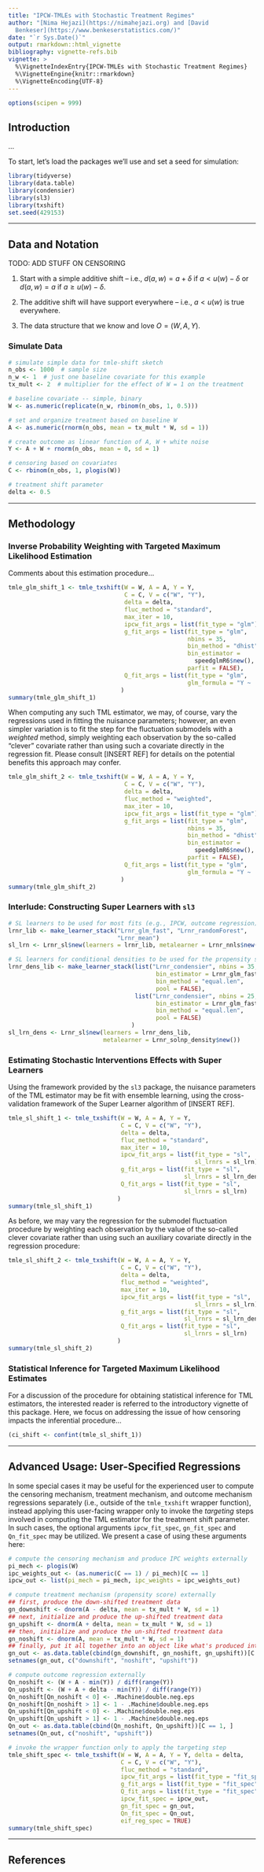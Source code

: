 ```yaml
---
title: "IPCW-TMLEs with Stochastic Treatment Regimes"
author: "[Nima Hejazi](https://nimahejazi.org) and [David
  Benkeser](https://www.benkeserstatistics.com/)"
date: "`r Sys.Date()`"
output: rmarkdown::html_vignette
bibliography: vignette-refs.bib
vignette: >
  %\VignetteIndexEntry{IPCW-TMLEs with Stochastic Treatment Regimes}
  %\VignetteEngine{knitr::rmarkdown}
  %\VignetteEncoding{UTF-8}
---
```


```r
options(scipen = 999)
```

## Introduction

...

To start, let's load the packages we'll use and set a seed for simulation:

```r
library(tidyverse)
library(data.table)
library(condensier)
library(sl3)
library(txshift)
set.seed(429153)
```

---

## Data and Notation

TODO: ADD STUFF ON CENSORING

1. Start with a simple additive shift -- i.e., $d(a,w) = a + \delta$ if
   $a < u(w) - \delta$ or $d(a, w) = a$ if $a \geq u(w) - \delta$.

2. The additive shift will have support everywhere -- i.e.,
   $a < u(w)$ is true everywhere.

3. The data structure that we know and love $O = (W, A, Y)$.

### Simulate Data

```r
# simulate simple data for tmle-shift sketch
n_obs <- 1000  # sample size
n_w <- 1  # just one baseline covariate for this example
tx_mult <- 2  # multiplier for the effect of W = 1 on the treatment

# baseline covariate -- simple, binary
W <- as.numeric(replicate(n_w, rbinom(n_obs, 1, 0.5)))

# set and organize treatment based on baseline W
A <- as.numeric(rnorm(n_obs, mean = tx_mult * W, sd = 1))

# create outcome as linear function of A, W + white noise
Y <- A + W + rnorm(n_obs, mean = 0, sd = 1)

# censoring based on covariates
C <- rbinom(n_obs, 1, plogis(W))

# treatment shift parameter
delta <- 0.5
```

---

## Methodology

### Inverse Probability Weighting with Targeted Maximum Likelihood Estimation

Comments about this estimation procedure...

```r
tmle_glm_shift_1 <- tmle_txshift(W = W, A = A, Y = Y,
                                 C = C, V = c("W", "Y"),
                                 delta = delta,
                                 fluc_method = "standard",
                                 max_iter = 10,
                                 ipcw_fit_args = list(fit_type = "glm"),
                                 g_fit_args = list(fit_type = "glm",
                                                   nbins = 35,
                                                   bin_method = "dhist",
                                                   bin_estimator =
                                                     speedglmR6$new(),
                                                   parfit = FALSE),
                                 Q_fit_args = list(fit_type = "glm",
                                                   glm_formula = "Y ~ .")
                                )
summary(tmle_glm_shift_1)
```

When computing any such TML estimator, we may, of course, vary the regressions
used in fitting the nuisance parameters; however, an even simpler variation is
to fit the step for the fluctuation submodels with a _weighted_ method, simply
weighting each observation by the so-called "clever" covariate rather than using
such a covariate directly in the regression fit. Please consult [INSERT REF] for
details on the potential benefits this approach may confer.

```r
tmle_glm_shift_2 <- tmle_txshift(W = W, A = A, Y = Y,
                                 C = C, V = c("W", "Y"),
                                 delta = delta,
                                 fluc_method = "weighted",
                                 max_iter = 10,
                                 ipcw_fit_args = list(fit_type = "glm"),
                                 g_fit_args = list(fit_type = "glm",
                                                   nbins = 35,
                                                   bin_method = "dhist",
                                                   bin_estimator =
                                                     speedglmR6$new(),
                                                   parfit = FALSE),
                                 Q_fit_args = list(fit_type = "glm",
                                                   glm_formula = "Y ~ .")
                                )
summary(tmle_glm_shift_2)
```

### Interlude: Constructing Super Learners with `sl3`

```r
# SL learners to be used for most fits (e.g., IPCW, outcome regression)
lrnr_lib <- make_learner_stack("Lrnr_glm_fast", "Lrnr_randomForest",
                               "Lrnr_mean")
sl_lrn <- Lrnr_sl$new(learners = lrnr_lib, metalearner = Lrnr_nnls$new())

# SL learners for conditional densities to be used for the propensity score fit
lrnr_dens_lib <- make_learner_stack(list("Lrnr_condensier", nbins = 35,
                                          bin_estimator = Lrnr_glm_fast$new(),
                                          bin_method = "equal.len",
                                          pool = FALSE),
                                    list("Lrnr_condensier", nbins = 25,
                                          bin_estimator = Lrnr_glm_fast$new(),
                                          bin_method = "equal.len",
                                          pool = FALSE)
                                   )
sl_lrn_dens <- Lrnr_sl$new(learners = lrnr_dens_lib,
                           metalearner = Lrnr_solnp_density$new())
```

### Estimating Stochastic Interventions Effects with Super Learners

Using the framework provided by the `sl3` package, the nuisance parameters of
the TML estimator may be fit with ensemble learning, using the cross-validation
framework of the Super Learner algorithm of [INSERT REF].

```r
tmle_sl_shift_1 <- tmle_txshift(W = W, A = A, Y = Y,
                                C = C, V = c("W", "Y"),
                                delta = delta,
                                fluc_method = "standard",
                                max_iter = 10,
                                ipcw_fit_args = list(fit_type = "sl",
                                                     sl_lrnrs = sl_lrn),
                                g_fit_args = list(fit_type = "sl",
                                                  sl_lrnrs = sl_lrn_dens),
                                Q_fit_args = list(fit_type = "sl",
                                                  sl_lrnrs = sl_lrn)
                               )
summary(tmle_sl_shift_1)
```

As before, we may vary the regression for the submodel fluctuation procedure by
weighting each observation by the value of the so-called clever covariate rather
than using such an auxiliary covariate directly in the regression procedure:

```r
tmle_sl_shift_2 <- tmle_txshift(W = W, A = A, Y = Y,
                                C = C, V = c("W", "Y"),
                                delta = delta,
                                fluc_method = "weighted",
                                max_iter = 10,
                                ipcw_fit_args = list(fit_type = "sl",
                                                     sl_lrnrs = sl_lrn),
                                g_fit_args = list(fit_type = "sl",
                                                  sl_lrnrs = sl_lrn_dens),
                                Q_fit_args = list(fit_type = "sl",
                                                  sl_lrnrs = sl_lrn)
                               )
summary(tmle_sl_shift_2)
```

### Statistical Inference for Targeted Maximum Likelihood Estimates

For a discussion of the procedure for obtaining statistical inference for TML
estimators, the interested reader is referred to the introductory vignette of
this package. Here, we focus on addressing the issue of how censoring impacts
the inferential procedure...

```r
(ci_shift <- confint(tmle_sl_shift_1))
```

---

## Advanced Usage: User-Specified Regressions

In some special cases it may be useful for the experienced user to compute the
censoring mechanism, treatment mechanism, and outcome mechanism regressions
separately (i.e., outside of the `tmle_txshift` wrapper function), instead
applying this user-facing wrapper only to invoke the _targeting_ steps involved
in computing the TML estimator for the treatment shift parameter. In such cases,
the optional arguments `ipcw_fit_spec`, `gn_fit_spec` and `Qn_fit_spec` may be
utilized. We present a case of using these arguments here:

```r
# compute the censoring mechanism and produce IPC weights externally
pi_mech <- plogis(W)
ipc_weights_out <- (as.numeric(C == 1) / pi_mech)[C == 1]
ipcw_out <- list(pi_mech = pi_mech, ipc_weights = ipc_weights_out)

# compute treatment mechanism (propensity score) externally
## first, produce the down-shifted treatment data
gn_downshift <- dnorm(A - delta, mean = tx_mult * W, sd = 1)
## next, initialize and produce the up-shifted treatment data
gn_upshift <- dnorm(A + delta, mean = tx_mult * W, sd = 1)
## then, initialize and produce the un-shifted treatment data
gn_noshift <- dnorm(A, mean = tx_mult * W, sd = 1)
## finally, put it all together into an object like what's produced internally
gn_out <- as.data.table(cbind(gn_downshift, gn_noshift, gn_upshift))[C == 1, ]
setnames(gn_out, c("downshift", "noshift", "upshift"))

# compute outcome regression externally
Qn_noshift <- (W + A - min(Y)) / diff(range(Y))
Qn_upshift <- (W + A + delta - min(Y)) / diff(range(Y))
Qn_noshift[Qn_noshift < 0] <- .Machine$double.neg.eps
Qn_noshift[Qn_noshift > 1] <- 1 - .Machine$double.neg.eps
Qn_upshift[Qn_upshift < 0] <- .Machine$double.neg.eps
Qn_upshift[Qn_upshift > 1] <- 1 - .Machine$double.neg.eps
Qn_out <- as.data.table(cbind(Qn_noshift, Qn_upshift))[C == 1, ]
setnames(Qn_out, c("noshift", "upshift"))

# invoke the wrapper function only to apply the targeting step
tmle_shift_spec <- tmle_txshift(W = W, A = A, Y = Y, delta = delta,
                                C = C, V = c("W", "Y"),
                                fluc_method = "standard",
                                ipcw_fit_args = list(fit_type = "fit_spec"),
                                g_fit_args = list(fit_type = "fit_spec"),
                                Q_fit_args = list(fit_type = "fit_spec"),
                                ipcw_fit_spec = ipcw_out,
                                gn_fit_spec = gn_out,
                                Qn_fit_spec = Qn_out,
                                eif_reg_spec = TRUE)
summary(tmle_shift_spec)
```

---

## References


